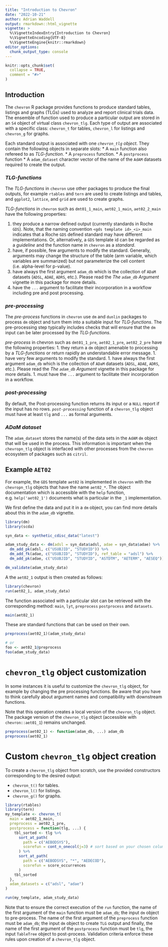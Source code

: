 ```yaml
---
title: "Introduction to Chevron"
date: "2022-10-21"
author: Adrian Waddell
output: rmarkdown::html_vignette
vignette: >
  %\VignetteIndexEntry{Introduction to Chevron}
  %\VignetteEncoding{UTF-8}
  %\VignetteEngine{knitr::rmarkdown}
editor_options:
  chunk_output_type: console
---
```


```r
knitr::opts_chunk$set(
  collapse = TRUE,
  comment = "#>"
)
```


## Introduction

The `chevron` R package provides functions to produce standard tables, listings and graphs (TLGs) used to analyze and
report clinical trials data. The ensemble of function used to produce a particular output are stored in an
`S4` object of virtual class `chevron_tlg`. Each type of output are associated with a specific class: `chevron_t` for tables, `chevron_l` for listings and `chevron_g` for graphs.

Each standard output is associated with one  *`chevron_tlg` object*. They contain the following objects in separate slots:
* A `main` function also refereed to as *TLG-function*.
* A `preprocess` function.
* A `postprocess` function
* A `adam_dataset` character vector of the name of the `AdAM` datasets required to create the output.


### *TLG-functions*
The *TLG-functions* in `chevron` use other packages to produce the final outputs, for example `rtables` and `tern` are
used to create listings and tables, and `ggplot2`, `lattice`, and `grid` are used to create graphs.

*TLG-functions* in `chevron` such as `dmt01_1_main`, `aet02_1_main`, `aet02_2_main` have the following properties:

1. they produce a narrow defined output (currently standards in Roche `GDS`). Note, that the naming convention
   `<gds template id>_<i>_main` indicates that a Roche `GDS` defined standard may have different implementations. Or,
    alternatively, a `GDS` template id can be regarded as a *guideline* and the function name in `chevron` as a
    *standard*.
1. have, if possible, few arguments to modify the standard. Generally, arguments may change the structure of the table (arm
variable, which variables are summarized) but not parameterize the cell content (i.e. alpha-level for p-value).
1. have always the first argument `adam_db` which is the collection of `ADaM` datasets (`ADSL`, `ADAE`,
`ADRS`, etc.). Please read the *The `adam_db` Argument* vignette in this package for more details.
1. have the `...` argument to facilitate their incorporation in a workflow including pre and post processing.

### *pre-processing*
The *pre-process* functions in `chevron` use `dm` and `dunlin` packages to process `dm` object and turn them into a
suitable input for *TLG-functions*. The pre-processing step typically includes checks that will ensure that the `dm`
input can be later processed by the *TLG-functions*.

*pre-process* in chevron such as `dmt01_1_pre`, `aet02_1_pre`, `aet02_2_pre` have the following properties:
1. they return a `dm` object amenable to processing by a *TLG-functions* or return rapidly an understandable error
message.
1. have very few arguments to modify the standard.
1. have always the first argument `adam_db` which is the collection of `ADaM` datasets (`ADSL`, `ADAE`,
`ADRS`, etc.). Please read the *The `adam_db` Argument* vignette in this package for more details.
1. must have the `...` argument to facilitate their incorporation in a workflow.

### *post-processing*
By default, the Post-processing function returns its input or a `NULL` report if the input has no rows. *`post-processing`* function of a `chevron_tlg` object must have at least `tlg` and `...` as formal arguments.

### *ADaM dataset*
The `adam_dataset` stores the name(s) of the data sets in the `AdAM` `dm` object that will be used in the process. This
information is important when the `chevropn_tlg` object is interfaced with other processes from the `chevron` ecosystem of packages
such as `citril`.


## Example `AET02`

For example, the `GDS` template `aet02` is implemented in `chevron` with the `chevropn_tlg` objects that have the name `aet02_*`. The
object documentation which is accessible with the `help` function, e.g. `help('aet02_1')` documents what is particular
in the `_1` implementation.

We first define the data and put it in a `dm` object, you can find more details about this in the *`adam_db`* vignette.

```r
library(dm)
library(scda)

syn_data <- synthetic_cdisc_data("latest")

adam_study_data <- dm(adsl = syn_data$adsl, adae = syn_data$adae) %>%
  dm_add_pk(adsl, c("USUBJID", "STUDYID")) %>%
  dm_add_fk(adae, c("USUBJID", "STUDYID"), ref_table = "adsl") %>%
  dm_add_pk(adae, c("USUBJID", "STUDYID", "ASTDTM", "AETERM", "AESEQ"))

dm_validate(adam_study_data)
```

A the `aet02_1` output is then created as follows:

```r
library(chevron)
run(aet02_1, adam_study_data)
```

The function associated with a particular slot can be retrieved with the corresponding method: `main`, `lyt`, `preprocess` `postprocess` and `datasets`.

```r
main(aet02_1)
```

These are standard functions that can be used on their own.

```r
preprocess(aet02_1)(adam_study_data)

# or
foo <- aet02_1@preprocess
foo(adam_study_data)
```

# `chevron_tlg` object customization

In some instances it is useful to customize the `chevron_tlg` object, for example by changing the pre processing functions. Be aware that you have to think carefully about argument names and compatibility with downstream functions.

Note that this operation creates a local version of the `chevron_tlg` object. The package version of the `chevron_tlg`
object (accessible with `chevron::aet01_1`) remains unchanged.

```r
preprocess(aet02_1) <- function(adam_db, ...) adam_db
preprocess(aet02_1)
```

# Custom `chevron_tlg` object creation

To create a `chevron_tlg` object from scratch, use the provided constructors corresponding to the desired output:

* `chevron_t()` for tables.
* `chevron_l()` for listings.
* `chevron_g()` for graphs.

```r
library(rtables)
library(tern)
my_template <- chevron_t(
  main = aet02_1_main,
  preprocess = aet02_1_pre,
  postprocess = function(tlg, ...) {
    tbl_sorted <- tlg %>%
      sort_at_path(
        path = c("AEBODSYS"),
        scorefun = cont_n_onecol(j=3) # sort based on your chosen column
      ) %>%
      sort_at_path(
        path = c("AEBODSYS", "*", "AEDECOD"),
        scorefun = score_occurrences
      )
    tbl_sorted
  },
  adam_datasets = c("adsl", "adae")
)

run(my_template, adam_study_data)
```


Note that to ensure the correct execution of the `run` function, the name of the first argument of the `main` function
must be `adam_db`; the input `dm` object to pre-process. The name of the first argument of the `preprocess` function must
be `adam_db`; the input `dm` object to create `TLG` output and finally, the name of the first argument of the
`postprocess` function must be `tlg`, the input `TableTree` object to post-process. Validation criteria enforce these
rules upon creation of a `chevron_tlg` object.
